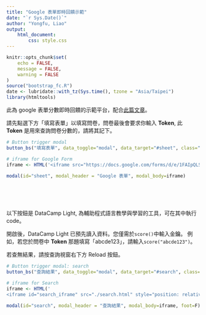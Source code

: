 ```yaml
---
title: "Google 表單即時回饋示範"
date: "`r Sys.Date()`"
author: "Yongfu, Liao"
output: 
    html_document:
        css: style.css
---
```


```r
knitr::opts_chunk$set(
	echo = FALSE,
	message = FALSE,
	warning = FALSE
)
source("bootstrap_fc.R")
date <- lubridate::with_tz(Sys.time(), tzone = "Asia/Taipei")
library(htmltools)
```


此為 google 表單分數即時回饋的示範平台，配合[此篇文章](https://liao961120.github.io/2018/04/20/gsheet_survey.html)。

請先點選下方「填寫表單」以填寫問卷，問卷最後會要求你輸入 **Token**, 此 **Token** 是用來查詢問卷分數的，請將其記下。


```r
# Button trigger modal
button_bs("填寫表單", data_toggle="modal", data_target="#sheet", class="success pull-left")
```

```r
# iframe for Google Form
iframe <- HTML('<iframe src="https://docs.google.com/forms/d/e/1FAIpQLSeE-ke7yhlU3XRDIhw7vRL-mnYLi-jTOYF8Pz4ZLINjV53z2A/viewform?embedded=true" style="position: relative; height: 360px; width: 100%;" frameborder="0" marginheight="0" marginwidth="0">載入中…</iframe>')

modal(id="sheet", modal_header = "Google 表單", modal_body=iframe)
```


<br><br><br>

以下按鈕是 DataCamp Light, 為輔助程式語言教學與學習的工具，可在其中執行 code。

開啟後，DataCamp Light 已預先讀入資料。您僅需於`score()`中輸入金鑰。
例如，若您於問卷中 **Token** 那題填寫「abcde123」，請輸入`score("abcde123")`。

若查無結果，請按查詢視窗右下方 Reload 按鈕。

```r
# Button trigger modal: search
button_bs("查詢結果", data_toggle="modal", data_target="#search", class="primary pull-left")
```

```r
# iframe for Search
iframe <- HTML('
<iframe id="search_iframe" src="./search.html" style="position: relative; height: 380px; width: 100%;" frameborder="0" marginheight="0" marginwidth="0">載入中…</iframe>')

modal(id="search", modal_header = "查詢結果", modal_body=iframe, foot=F)
```


